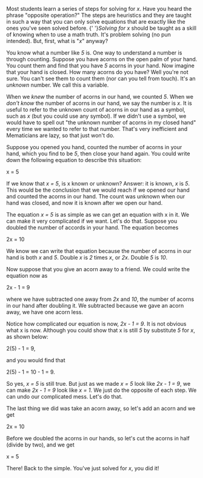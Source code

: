 
<Lesson course = "Algebra" lesson = "1" title = "Solving for a Variable" author = "Caleb Ignace" date = "July 3, 2023" imageName = "acorns.png" description = "Most students learn a series of steps for solving for x. Have you heard the phrase 'opposite operation?' The steps are heuristics and they are taught in such a way that you can only solve equations that are exactly like the ones you've seen solved before.">

Most students learn a series of steps for solving for <I>x</I>.
Have you heard the phrase "opposite operation?"
The steps are heuristics and they are taught in such a way that you can only solve equations that are exactly like the ones you've seen solved before.
{' '}<i>Solving for <I>x</I></i> should be taught as a skill of knowing when to use a math truth.
It's problem solving (no pun intended). But, first, what is "<I>x</I>" anyway?

You know what a number like <I>5</I> is.
One way to understand a number is through counting.
Suppose you have acorns on the open palm of your hand.
You count them and find that you have <I>5</I> acorns in your hand.
Now imagine that your hand is closed. How many acorns do you have?
Well you're not sure.
You can't see them to count them (nor can you tell from touch).
It's an <i>unknown</i> number. We call this a variable.

When we <i>knew</i> the number of acorns in our hand, we counted <I>5</I>.
When we <i>don't know</i> the number of acorns in our hand, we say the number is <I>x</I>.
It is useful to refer to the unknown count of acorns in our hand as a symbol, such as <I>x</I> (but you could use any symbol).
If we didn't use a symbol, we would have to spell out "the unknown number of acorns in my closed hand" every time we wanted to refer to that number.
That's very inefficient and Mematicians are lazy, so that just won't do.

Suppose you opened you hand, counted the number of acorns in your hand, which you find to be <I>5</I>, then close your hand again.
You could write down the following equation to describe this situation:

<M>x = 5</M>

If we know that <I>x = 5</I>, is x known or unknown? Answer: it is known, <I>x</I> is <I>5</I>.
This would be the conclusion that we would reach if we opened our hand and counted the acorns in our hand.
The count was unknown when our hand was closed, and now it is known after we open our hand.

The equation <I>x = 5</I> is as simple as we can get an equation with x in it.
We can make it very complicated if we want. Let's do that.
Suppose you doubled the number of accords in your hand. The equation becomes

<M>2x = 10</M>

We know we can write that equation because the number of acorns in our hand is both <I>x</I> and <I>5</I>.
Double <I>x</I> is <I>2</I> times <I>x</I>, or <I>2x</I>.
Double <I>5</I> is <I>10</I>.

Now suppose that you give an acorn away to a friend. We could write the equation now as

<M>2x - 1 = 9</M>

where we have subtracted one away from <I>2x</I> and <I>10</I>, the number of acorns in our hand after doubling it.
We subtracted because we gave an acorn away, we have one acorn less.

Notice how complicated our equation is now, <I>2x - 1 = 9</I>. It is not obvious what x is now.
Although you could show that x is still <I>5</I> by substitute <I>5</I> for <I>x</I>, as shown below:

<M>2(5) - 1 = 9,</M>

and you would find that

<M>2(5) - 1 = 10 - 1 = 9.</M>

So yes, <I>x = 5</I> is still true.
But just as we made <I>x = 5</I> look like <I>2x - 1 = 9</I>, we can make <I>2x - 1 = 9</I> look like <I>x = 1</I>.
We just do the opposite of each step. We can undo our complicated mess. Let's do that.

The last thing we did was take an acorn away, so let's add an acorn and we get

<M>2x = 10</M>

Before we doubled the acorns in our hands, so let's cut the acorns in half (divide by two), and we get

<M>x = 5</M>

There! Back to the simple. You've just solved for <I>x</I>, you did it!

</Lesson>
